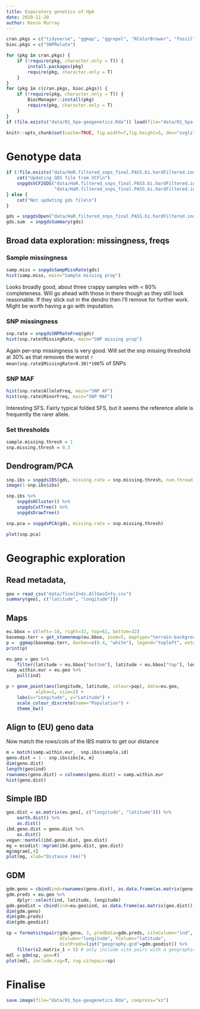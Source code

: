 ```yaml
---
title: Exporatory genetics of HpA
date: 2020-11-20
author: Kevin Murray
---
```


```r
cran.pkgs = c("tidyverse", "ggmap", "ggrepel", "RColorBrewer", "fossil", "vegan", "conStruct", "foreach", "doParallel", "parallel", "gdm", "ecodist")
bioc.pkgs = c("SNPRelate")

for (pkg in cran.pkgs) {
    if (!require(pkg, character.only = T)) {
        install.packages(pkg)
        require(pkg, character.only = T)
    }
}
for (pkg in c(cran.pkgs, bioc.pkgs)) {
    if (!require(pkg, character.only = T)) {
        BiocManager::install(pkg)
        require(pkg, character.only = T)
    }
}
if (file.exists("data/01_hpa-geogenetics.Rda")) load(file="data/01_hpa-geogenetics.Rda")
```

```r
knitr::opts_chunk$set(cache=TRUE, fig.width=7,fig.height=5, dev="svglite")
```

# Genotype data

```r
if (!file.exists("data/HaR.filtered_snps_final.PASS.bi.hardFiltered.indFiltered.noMit.reheader.gds")) {
    cat("Updating GDS file from VCF\n")
    snpgdsVCF2GDS("data/HaR.filtered_snps_final.PASS.bi.hardFiltered.indFiltered.noMit.reheader.vcf.gz",
                  "data/HaR.filtered_snps_final.PASS.bi.hardFiltered.indFiltered.noMit.reheader.gds")
} else {
    cat("Not updating gds file\n")
}
```


```r
gds = snpgdsOpen("data/HaR.filtered_snps_final.PASS.bi.hardFiltered.indFiltered.noMit.reheader.gds")
gds.sum  = snpgdsSummary(gds)
```


## Broad data exploration: missingness, freqs

### Sample missingness

```r
samp.miss = snpgdsSampMissRate(gds)
hist(samp.miss, main="Sample missing prop")
```

Looks broadly good, about three crappy samples with < 80% completeness. Will go
ahead with those in there though as they still look reasonable. If they stick
out in the dendro then I'll remove for further work. Might be worth having a go
with imputation.

### SNP missingness

```r
snp.rate = snpgdsSNPRateFreq(gds)
hist(snp.rate$MissingRate, main="SNP missing prop")
```

Again per-snp missingness is very good. Will set the snp missing threshold at
30% as that removes the worst `r mean(snp.rate$MissingRate>0.30)*100`% of SNPs

### SNP MAF

```r
hist(snp.rate$AlleleFreq, main="SNP AF")
hist(snp.rate$MinorFreq, main="SNP MAF")
```

Interesting SFS. Fairly typical folded SFS, but it seems the reference allele
is frequently the rarer allele.


### Set thresholds

```r
sample.missing.thresh = 1
snp.missing.thresh = 0.3
```


## Dendrogram/PCA

```r
snp.ibs = snpgdsIBS(gds, missing.rate = snp.missing.thresh, num.thread = 4)
image(1-snp.ibs$ibs)
```



```r
snp.ibs %>%
    snpgdsHCluster() %>%
    snpgdsCutTree() %>%
    snpgdsDrawTree()
```

```r
snp.pca = snpgdsPCA(gds, missing.rate = snp.missing.thresh)

plot(snp.pca)
```


# Geographic exploration

## Read metadata,

```r
geo = read_csv("data/finalInds.AllGeoInfo.csv")
summary(geo[, c("latitude", "longitude")])
```


## Maps

```r
eu.bbox = c(left=-18, right=32, top=62, bottom=32)
basemap.terr = get_stamenmap(eu.bbox, zoom=5, maptype="terrain-background")
p =  ggmap(basemap.terr, darken=c(0.4, "white"), legend="topleft", extent="device")
print(p)
```

```r
eu.geo = geo %>%
    filter(latitude > eu.bbox["bottom"], latitude < eu.bbox["top"], longitude > eu.bbox["left"], longitude < eu.bbox["right"])
samp.within.eur = eu.geo %>%
    pull(ind)
```

```r
p + geom_point(aes(longitude, latitude, colour=pop), data=eu.geo,
	       alpha=1, size=2) +
    labs(x="Longitude", y="Latitude") +
    scale_colour_discrete(name="Population") + 
    theme_bw()
```


## Align to (EU) geno data

Now match the rows/cols of the IBS matrix to get our distance

```r
m = match(samp.within.eur,  snp.ibs$sample.id)
geno.dist = 1 - snp.ibs$ibs[m, m]
dim(geno.dist)
length(geo$ind)
rownames(geno.dist) = colnames(geno.dist) = samp.within.eur
hist(geno.dist)
```

## Simple IBD

```r
geo.dist = as.matrix(eu.geo[, c("longitude", "latitude")]) %>%
    earth.dist() %>%
    as.dist()
ibd.geno.dist = geno.dist %>%
    as.dist()
vegan::mantel(ibd.geno.dist, geo.dist)
mg = ecodist::mgram(ibd.geno.dist, geo.dist)
mg$mgram[,4]
plot(mg, xlab="Distance (km)")
```

## GDM

```r
gdm.geno = cbind(ind=rownames(geno.dist), as.data.frame(as.matrix(geno.dist)))
gdm.preds = eu.geo %>%
    dplyr::select(ind, latitude, longitude)
gdm.geodist = cbind(ind=eu.geo$ind, as.data.frame(as.matrix(geo.dist)))
dim(gdm.geno)
dim(gdm.preds)
dim(gdm.geodist)
```

```r
sp = formatsitepair(gdm.geno, 3, predData=gdm.preds, siteColumn="ind",
                    XColumn="longitude", YColumn="latitude",
                    distPreds=list("geography.gcd"=gdm.geodist)) %>%
    filter(s2.matrix_1 > 5) # only include site pairs with a geographic distance > 5km
mdl = gdm(sp, geo=F)
plot(mdl, include.rug=T, rug.sitepair=sp)
```

# Finalise

```r
save.image(file="data/01_hpa-geogenetics.Rda", compress="xz")
```

